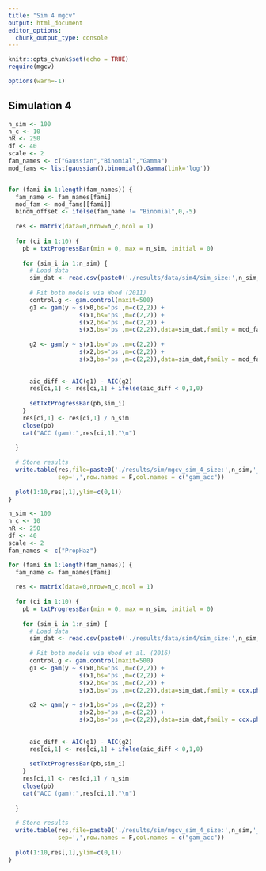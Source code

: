 ```yaml
---
title: "Sim 4 mgcv"
output: html_document
editor_options: 
  chunk_output_type: console
---
```


```r
knitr::opts_chunk$set(echo = TRUE)
require(mgcv)

options(warn=-1)
```

## Simulation 4

```r
n_sim <- 100
n_c <- 10
nR <- 250
df <- 40
scale <- 2
fam_names <- c("Gaussian","Binomial","Gamma")
mod_fams <- list(gaussian(),binomial(),Gamma(link='log'))


for (fami in 1:length(fam_names)) {
  fam_name <- fam_names[fami]
  mod_fam <- mod_fams[[fami]]
  binom_offset <- ifelse(fam_name != "Binomial",0,-5)
  
  res <- matrix(data=0,nrow=n_c,ncol = 1)
  
  for (ci in 1:10) {
    pb = txtProgressBar(min = 0, max = n_sim, initial = 0)
    
    for (sim_i in 1:n_sim) {
      # Load data
      sim_dat <- read.csv(paste0('./results/data/sim4/sim_size:',n_sim,'_c:',(ci-1),'_fam:',fam_name,'_nR:',nR,'_df:',df,'_scale:',scale,'_binomoffset:',binom_offset,'_set:',sim_i-1,'.csv'))
  
      # Fit both models via Wood (2011)
      control.g <- gam.control(maxit=500)
      g1 <- gam(y ~ s(x0,bs='ps',m=c(2,2)) +
                    s(x1,bs='ps',m=c(2,2)) +
                    s(x2,bs='ps',m=c(2,2)) +
                    s(x3,bs='ps',m=c(2,2)),data=sim_dat,family = mod_fam,method='REML',control = control.g)
      
      g2 <- gam(y ~ s(x1,bs='ps',m=c(2,2)) +
                    s(x2,bs='ps',m=c(2,2)) +
                    s(x3,bs='ps',m=c(2,2)),data=sim_dat,family = mod_fam,method='REML',control = control.g)
      
  
      aic_diff <- AIC(g1) - AIC(g2)
      res[ci,1] <- res[ci,1] + ifelse(aic_diff < 0,1,0)
      
      setTxtProgressBar(pb,sim_i)
    }
    res[ci,1] <- res[ci,1] / n_sim
    close(pb)
    cat("ACC (gam):",res[ci,1],"\n")
    
  }
  
  # Store results
  write.table(res,file=paste0('./results/sim/mgcv_sim_4_size:',n_sim,'_n_c:',n_c,'_fam:',fam_name,'_nR:',nR,'_df:',df,'_scale:',scale,'_binomoffset:',binom_offset,'.csv'),
              sep=',',row.names = F,col.names = c("gam_acc"))
  
  plot(1:10,res[,1],ylim=c(0,1))
}

```

```r
n_sim <- 100
n_c <- 10
nR <- 250
df <- 40
scale <- 2
fam_names <- c("PropHaz")

for (fami in 1:length(fam_names)) {
  fam_name <- fam_names[fami]
  
  res <- matrix(data=0,nrow=n_c,ncol = 1)
  
  for (ci in 1:10) {
    pb = txtProgressBar(min = 0, max = n_sim, initial = 0)
    
    for (sim_i in 1:n_sim) {
      # Load data
      sim_dat <- read.csv(paste0('./results/data/sim4/sim_size:',n_sim,'_c:',(ci-1),'_fam:',fam_name,'_nR:',nR,'_df:',df,'_scale:',scale,'_set:',sim_i-1,'.csv'))
  
      # Fit both models via Wood et al. (2016)
      control.g <- gam.control(maxit=500)
      g1 <- gam(y ~ s(x0,bs='ps',m=c(2,2)) +
                    s(x1,bs='ps',m=c(2,2)) +
                    s(x2,bs='ps',m=c(2,2)) +
                    s(x3,bs='ps',m=c(2,2)),data=sim_dat,family = cox.ph(),weights=delta,method='REML',control = control.g)
      
      g2 <- gam(y ~ s(x1,bs='ps',m=c(2,2)) +
                    s(x2,bs='ps',m=c(2,2)) +
                    s(x3,bs='ps',m=c(2,2)),data=sim_dat,family = cox.ph(),weights=delta,method='REML',control = control.g)
      
  
      aic_diff <- AIC(g1) - AIC(g2)
      res[ci,1] <- res[ci,1] + ifelse(aic_diff < 0,1,0)
      
      setTxtProgressBar(pb,sim_i)
    }
    res[ci,1] <- res[ci,1] / n_sim
    close(pb)
    cat("ACC (gam):",res[ci,1],"\n")
    
  }
  
  # Store results
  write.table(res,file=paste0('./results/sim/mgcv_sim_4_size:',n_sim,'_n_c:',n_c,'_fam:',fam_name,'_nR:',nR,'_df:',df,'_scale:',scale,'.csv'),
              sep=',',row.names = F,col.names = c("gam_acc"))
  
  plot(1:10,res[,1],ylim=c(0,1))
}

```
